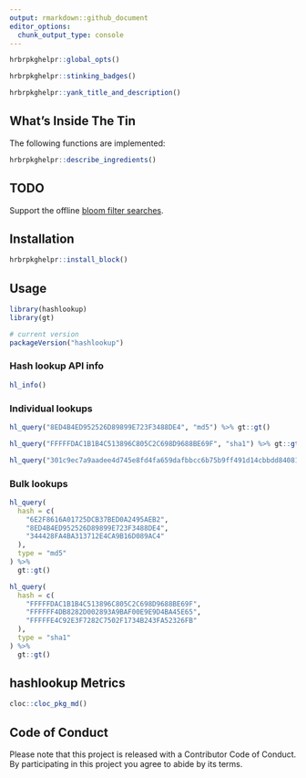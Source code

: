 ```yaml
---
output: rmarkdown::github_document
editor_options: 
  chunk_output_type: console
---
```

```r
hrbrpkghelpr::global_opts()
```

```r
hrbrpkghelpr::stinking_badges()
```

```r
hrbrpkghelpr::yank_title_and_description()
```

## What's Inside The Tin

The following functions are implemented:

```r
hrbrpkghelpr::describe_ingredients()
```

## TODO

Support the offline [bloom filter searches](https://circl.lu/services/hashlookup/#querying-hashlookup-without-online-queries).

## Installation

```r
hrbrpkghelpr::install_block()
```

## Usage

```r
library(hashlookup)
library(gt)

# current version
packageVersion("hashlookup")

```

### Hash lookup API info

```r
hl_info()
```

### Individual lookups

```r
hl_query("8ED4B4ED952526D89899E723F3488DE4", "md5") %>% gt::gt()
```

```r
hl_query("FFFFFDAC1B1B4C513896C805C2C698D9688BE69F", "sha1") %>% gt::gt()
```

```r
hl_query("301c9ec7a9aadee4d745e8fd4fa659dafbbcc6b75b9ff491d14cbbdd840814e9", "sha256") %>% str()
```

### Bulk lookups

```r
hl_query(
  hash = c(
    "6E2F8616A01725DCB37BED0A2495AEB2",
    "8ED4B4ED952526D89899E723F3488DE4",
    "344428FA4BA313712E4CA9B16D089AC4"
  ),
  type = "md5"
) %>% 
  gt::gt()
```

```r
hl_query(
  hash = c(
    "FFFFFDAC1B1B4C513896C805C2C698D9688BE69F",
    "FFFFFF4DB8282D002893A9BAF00E9E9D4BA45E65",
    "FFFFFE4C92E3F7282C7502F1734B243FA52326FB"
  ),
  type = "sha1"
) %>% 
  gt::gt()
```

## hashlookup Metrics

```r
cloc::cloc_pkg_md()
```

## Code of Conduct

Please note that this project is released with a Contributor Code of Conduct. 
By participating in this project you agree to abide by its terms.
